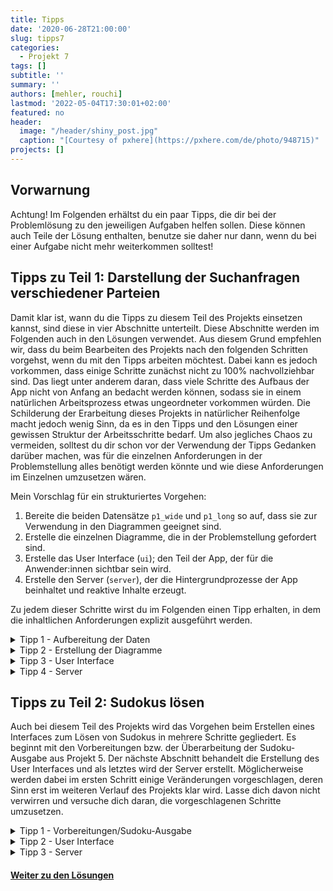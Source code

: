 ---
title: Tipps
date: '2020-06-28T21:00:00'
slug: tipps7
categories:
  - Projekt 7
tags: []
subtitle: ''
summary: ''
authors: [mehler, rouchi]
lastmod: '2022-05-04T17:30:01+02:00'
featured: no
header:
  image: "/header/shiny_post.jpg"
  caption: "[Courtesy of pxhere](https://pxhere.com/de/photo/948715)"
projects: []
---

## Vorwarnung

Achtung! Im Folgenden erhältst du ein paar Tipps, die dir bei der Problemlösung zu den jeweiligen Aufgaben helfen sollen. Diese können auch Teile der Lösung enthalten, benutze sie daher nur dann, wenn du bei einer Aufgabe nicht mehr weiterkommen solltest!


## Tipps zu Teil 1: Darstellung der Suchanfragen verschiedener Parteien

Damit klar ist, wann du die Tipps zu diesem Teil des Projekts einsetzen kannst, sind diese in vier Abschnitte unterteilt. Diese Abschnitte werden im Folgenden auch in den Lösungen verwendet. Aus diesem Grund empfehlen wir, dass du beim Bearbeiten des Projekts nach den folgenden Schritten vorgehst, wenn du mit den Tipps arbeiten möchtest. Dabei kann es jedoch vorkommen, dass einige Schritte zunächst nicht zu 100% nachvollziehbar sind. Das liegt unter anderem daran, dass viele Schritte des Aufbaus der App nicht von Anfang an bedacht werden können, sodass sie in einem natürlichen Arbeitsprozess etwas ungeordneter vorkommen würden. Die Schilderung der Erarbeitung dieses Projekts in natürlicher Reihenfolge macht jedoch wenig Sinn, da es in den Tipps und den Lösungen einer gewissen Struktur der Arbeitsschritte bedarf. Um also jegliches Chaos zu vermeiden, solltest du dir schon vor der Verwendung der Tipps Gedanken darüber machen, was für die einzelnen Anforderungen in der Problemstellung alles benötigt werden könnte und wie diese Anforderungen im Einzelnen umzusetzen wären.

Mein Vorschlag für ein strukturiertes Vorgehen:

1. Bereite die beiden Datensätze `p1_wide` und `p1_long` so auf, dass sie zur Verwendung in den Diagrammen geeignet sind.
2. Erstelle die einzelnen Diagramme, die in der Problemstellung gefordert sind.
3. Erstelle das User Interface (`ui`); den Teil der App, der für die Anwender:innen sichtbar sein wird.
4. Erstelle den Server (`server`), der die Hintergrundprozesse der App beinhaltet und reaktive Inhalte erzeugt.

Zu jedem dieser Schritte wirst du im Folgenden einen Tipp erhalten, in dem die inhaltlichen Anforderungen explizit ausgeführt werden. 


<details><summary>Tipp 1 - Aufbereitung der Daten</summary>

Sobald man die beiden Datensätze `p1_wide` und `p1_long` heruntergeladen hat, sollte man sich deren Aufbau anschauen. Der relevanteste Unterschied beider Datensätze besteht darin, dass die Prozentangaben der einzelnen Parteien bei `p1_long` in einer Spalte vorliegen, während bei `p1_wide` für jede Partei eine eigene Spalte vorliegt. Dadurch ergibt sich eine nötige Erweiterung des Datensatzes für die Erstellung der Diagramme: Bei `p1_long` musst du eine neue Variable mit den kumulierten Prozentangaben für die einzelnen Parteien erstellen. Dafür kannst du dir mal die `tapply`-Funktion anschauen.

Die zweite Problematik wurde bereits in Projekt 1 angesprochen und wird durch die Überprüfung der Struktur der Datumsvariablen in beiden Datensätzen deutlich: `R` erkennt die Datumsangaben nicht als solche an. Um das zu erreichen, muss man jeweils eine neue Datumsvariable erstellen, in der das Datum von der Klasse `factor` in die Klasse `POSIXct` umgewandelt wird. Da es in diesem Projekt schwerpunktmäßig nicht um die Arbeit mit Datensätzen geht, kannst du diese Umwandlungen aus den [Lösungen von Projekt 1](/post/loesungen1) übernehmen. 
</details>


<details><summary>Tipp 2 - Erstellung der Diagramme</summary>

Auch bei der Erstellung der Diagramme kannst du große Teile aus Projekt 1 übernehmen. Die Diagramme 1 und 2 können beinahe unverändert aus den [Lösungen von Projekt 1](/post/loesungen1) übernommen werden. Nur die Diagramme 3 und 4 (das Balkendiagramm und das Kuchendiagramm) musst du neu erstellen. Verwende dafür der Einfachheit halber den Datensatz `p1_wide` in Verbindung mit `ggplot2`. Falls du damit nicht zurechtkommen solltest, kannst du auch mit den beiden Funktionen `barplot` und `pie` arbeiten; diese weisen jedoch gewisse Nachteile auf. 
</details>


<details><summary>Tipp 3 - User Interface</summary>

Überlege dir, welche Input-Fenster für die App benötigt werden. Zur Hilfe kannst du hier eine kleine Übersicht der Input-Funktionen sehen:
[![](/post/2020-07-21-uebersicht7_files/shiny-Befehle-Inputs.png)](https://shiny.rstudio.com/tutorial/)

In jedem Fall benötigst du Inputs für einfachen Text, eine Datumsspanne, Checkboxen und einen Button.
Ein weiterer wichtiger Punkt für das User Interface ist die sogenannte `navbarPage`. Innerhalb dieser Funktion bestimmst du mit einzelnen `tabsetPanel`-Befehlen die Inhalte der verschiedenen Unterseiten. Schau dir dafür einfach die Hilfefunktion in `R` an oder suche im Internet nach weiterer Hilfe.

*Zusatz*: Sofern du alle Bestandteile im Einzelnen erstellen konntest, besteht nun die Frage, wie diese möglichst ästhetisch angeordnet und formatiert werden können. Da `shiny` auf Basis von HTML funktioniert, können dir hier auch Kenntnisse von CSS (*Cascading Style Sheets* - " gestufte Gestaltungsbögen") weiterhelfen. Schau dir dafür gerne auch Tutorials zu CSS an oder suche explizit nach der Umsetzung bestimmter Gestaltungsideen.
An einigen Stellen im User Interface kannst du verschiedenste Gestaltungsvorschriften einsetzen, deren Gültigkeit vom gesamten Dokument bis auf die kleinste Einheit reichen kann. Derart lassen sich verschieden spezifische Optimierungen ästhetischer Natur überall im `R`-Skript vornehmen. Im Folgenden siehst du zwei beispielhafte Befehle:

```{r, eval = FALSE}
##Beispiel 1 - Stellung im Skript relevant
style = "background: #337ab7; color: white;" #bestimmt je nach Stellung im Skript Hintergrundfarbe und Schriftfarbe

##Beispiel 2 - Allgemeine Style-Vorschrift am Anfang des Dokuments
tags$head(
  tags$style(".navbar {background-color: #eded00;}", #bestimmt Hintergrundfarbe der "navbar"
             ".navbar-default .navbar-brand {color: black; background-color: #ffaa00}")) #bestimmt Hintergrundfarbe und Schriftfarbe des Navbar-Titels
```

</details>


<details><summary>Tipp 4 - Server</summary>
Beim Server geht es darum, die Outputs der App zu erstellen und dabei die Inputs mit einzubeziehen. Die bereits erstellten Diagramme musst du dafür zunächst in eine `render`-Funktion einfügen und dann anhand der zuvor definierten Bezeichnungen im User Interface den richtigen Outputs zuweisen. Eine kurze Erklärung dazu erhältst du [hier](https://shiny.rstudio.com/tutorial/written-tutorial/lesson4/).
Für das Einbeziehen der Inputs in die Diagramme benötigst du Wissen darüber, wie die eingegebenen Daten in den Input-Variablen vorliegen (abrufen kannst du die Inputs über `input$inputId`). Der Titel wird als normaler Text vorliegen, weshalb man `input$Titel` einfach an die Stelle des Titels setzen kann. Der Input der Datumsspanne wird aus zwei Daten im Format "yyyy-mm-dd" bestehen (`input$Datum[1]` und `input$Datum[2]`). Damit `R` diese auch als Datum erkennen kann, müssen diese in das `POSIXct`-Format umgewandelt werden (das geht einfach mit `asPOSIXct`). Dann kann man mit zwei einfachen größer (>)/kleiner (<) Bedingungen die erwünschte Datumsspanne aus dem Datensatz herausfiltern. Hierfür braucht man die `reactiveValues`-Funktion zum Erstellen eines reaktiven Datensatzes (als Ausgangspunkt für Veränderungen anhand des Inputs und als Default-Datensatz zur Erstellung der Diagramme beim Öffnen der App) und die `observeEvent`-Funktion, damit die Aktualisierung des verwendeten Datensatzes erst nach dem Betätigen des Action-Buttons geschieht. Ist diese Veränderung vorgenommen, muss man auch den in den Diagrammen verwendeten Datensatz verändern (dort muss der reaktive Datensatz eingesetzt werden). Denk dabei daran, dass in den Diagrammen mit zwei Datensätzen gearbeitet wird, weshalb du zwei reaktive Datensätze erstellen musst. Als letztes musst du noch den Input der zu verwendenden Parteien in die Veränderung der reaktiven Datensätze (innerhab der `observeEvent`-Funktion) einbeziehen. Innerhalb von `input$Parteien` liegen die ausgewählten Parteien als Faktoren vor (z.B. `CDU`), weshalb du mithilfe einer `is.element`-Bedingung die ausgewählten Parteien aus dem Ursprungsdatensatz herausfiltern kannst.

*Zusatz*: Nach der Einbindung dieser Befehle in den Server ist die App fertig und kann mit `shinyApp(ui, server)` ausgeführt werden. Doch damit diese App auch formal bereit zum Hochladen wäre, muss man alle anderen ausgeführten Befehle ab dem Download der beiden Datensätze `p1_long` und `p1_wide` in die `server`-Funktion einbeziehen. Das führt dazu, dass beim Ausführen der App alle Veränderungen an den Datensätzen automatisch ein Mal ausgeführt werden. Man könnte denken, dass dies zu Problemen führen könnte, da diese Befehle keine reaktiven Inputs beinhalten. Doch da im `server` nur jene Befehle wiederholt ausgeführt werden, die auf Veränderungen in den Inputs reagieren, bedeutet das im Umkehrschluss, dass die Veränderungen in den Datensätzen `p1_long` und `p1_wide` direkt beim Start der App vorgenommen und nicht wiederholt werden.
</details>


## Tipps zu Teil 2: Sudokus lösen

Auch bei diesem Teil des Projekts wird das Vorgehen beim Erstellen eines Interfaces zum Lösen von Sudokus  in mehrere Schritte gegliedert. Es beginnt mit den Vorbereitungen bzw. der Überarbeitung der Sudoku-Ausgabe aus Projekt 5. Der nächste Abschnitt behandelt die Erstellung des User Interfaces und als letztes wird der Server erstellt. Möglicherweise werden dabei im ersten Schritt einige Veränderungen vorgeschlagen, deren Sinn erst im weiteren Verlauf des Projekts klar wird. Lasse dich davon nicht verwirren und versuche dich daran, die vorgeschlagenen Schritte umzusetzen.


<details><summary>Tipp 1 - Vorbereitungen/Sudoku-Ausgabe</summary>

Der erste Tipp behandelt einige notwendige sowie auch optionale Vorbereitungen. Dabei geht es in erster Linie um die Anpassung der Sudoku-Ausgabe für die App. Wenn man die [Abbildung aus Projekt 5](/post/loesungen5) übernimmt, hat man ein Sudoku-Gitter mit farbig hinterlegten Zahlen und der Überschrift "Sudoku". Als Abbildung allein ergibt das vielleicht Sinn, doch für die App sollten einige Veränderungen daran vorgenommen werden:

1. Die Beschriftung der Achsen sollte wieder hinzugefügt werden.
2. Die Legende auf der rechte Seite sollte entfernt werden.
3. Das Sudoku benötigt keinen Titel (dieser sitzt in der App an einer anderen Stelle).
4. Die Abstände des Sudokus zu den Rändern der Abbildung können mit dem `mar`-Argument in der `par`-Funktion angepasst werden.
5. Die Größe der Zahlen in den Feldern kann vergrößert werden.
</details>

 
<details><summary>Tipp 2 - User Interface</summary>

Dieser Tipp beschäftigt sich mit der Frage "Wie soll die App aufgebaut sein und welche Bestandteile soll diese implizieren?". Im User Interface muss entschieden werden, mit welchen Inputs das Einsetzen von Zahlen und das Hochladen eines eigenen Sudokus umgesetzt werden sollen. Das Einsetzen von Zahlen gestaltet sich nicht so einfach wie in der analogen Form, bei der man "einfach" eine Zahl in ein Kästchen schreibt. In einer digitalen Form muss angegeben werden, an welcher Position die ausgewählte Zahl eingesetzt werden soll. Aus diesem Grund braucht man hier neben einem Zahlen-Input zwei weitere Zahlen-Inputs für Zeilen und Spaltenangabe jeweils mit einem Wertebereich von 1 bis 9 sowie auch einen Action-Button für das tatsächliche Einsetzen der Zahl. Für das Hochladen eines eigenen Sudokus braucht man darüber hinaus einen Input für Dateien. Damit es dabei zu keinen Problemen kommt, kann man hier auch einen weiteren Action-Button einbauen, der später steuert, ob und wann genau die hochgeladene Datei als Quelle für die Abbildung übernommen werden soll.

Als zweiter Punkt geht es im User Interface darum, die benötigten Inputs ansehnlich anzuordnen, sodass auch eine optisch ansprechende App entsteht. Dafür benutzen wir in diesem Fall das übergeordnete Layout `pageWithSidebar`, das aus `sidebarPanel` und `mainPanel` (+ optional einem `titlePanel`) besteht. Darüber hinaus kann die App auch durch weitere Style-Vorgaben verschönert werden, die man mithilfe der Formatierungssprache [CSS](https://wiki.selfhtml.org/wiki/CSS) in `R` einbinden kann. Beispiele dafür siehst du hier:

```{r, eval = FALSE}
##Beispiel 1 - Stellung im Skript relevant
style = "background: #337ab7; color: white;" #bestimmt je nach Stellung im Skript Hintergrundfarbe und Schriftfarbe

##Beispiel 2 - Allgemeine Style-Vorschrift am Anfang des Dokuments
tags$head(
  tags$style(".navbar {background-color: #eded00;}", #bestimmt Hintergrundfarbe der "navbar"
             ".navbar-default .navbar-brand {color: black; background-color: #ffaa00}")) #bestimmt Hintergrundfarbe und Schriftfarbe des Navbar-Titels
```

</details>


<details><summary>Tipp 3 - Server</summary>

#### **Schritt 1**: Allgemeine Funktionalität
Zunächst braucht man ein Beispiel-Sudoku, das abgebildet wird, wenn die App geöffnet wird und noch kein eigenes Sudoku geladen wurde. Anhand von diesem Sudoku können wir auch die Funktionalität des Einsetzens der Zahlen überprüfen und die Funktion einfügen, die bestimmt, dass vorgegebene Zahlen nicht verändert werden können. Dafür muss man den Datensatz (also das Sudoku) laden und als reaktiven Datensatz abspeichern, indem man die `reactiveValues`-Funktion verwendet. Nun liegt das Sudoku im ursprünglichen Objekt (z.B. `BeispielSudoku`) und im reaktiven Objekt (z.B. `rv$data`) vor, anhand dessen nun die Abbildung erstellt werden soll.

Da erst auf Knopfdruck eine Zahl an die gewählte Position gesetzt werden soll, nutzt man nun eine `observeEvent`-Funktion, um das reaktive Objekt (z.B. `rv$data`) und die einzusetzende Zahl an der gewählten Position zu erweitern. Diese Zahl soll jedoch nur dann an der gewählten Position eingesetzt werden können, wenn an der gewählten Position im Ausgangssudoku (z.B. `BeispielSudoku`) keine vorgegebene Zahl steht. Das kann man mithilfe einer `if`-Funktion implizieren, da über den gesamten Lösungsprozess hinweg das Ausgangssudoku (`BeispielSudoku`) nicht verändert wird und deshalb als Objekt für den Abgleich fungieren kann.

#### **Schritt 2**: Implikation der Upload-Funktion
Möchte man jedoch sein eigenes Sudoku in diesem Interface lösen, muss das Ganze erweitert werden. Unter anderem braucht man eine weitere `observeEvent`-Funktion, um das hochgeladene Sudoku in die Abbildung zu übertragen. Dafür muss man sich jedoch den Inhalt des dazugehörigen Inputs genauer anschauen. Wie die Input-Variable aufgebaut ist, kannst du [hier](https://shiny.rstudio.com/reference/shiny/latest/fileInput.html) nachschauen. Es zeigt sich, dass die Input-Variable unter `input$inputId$datapath` den Dateipfad des geladenen Sudokus abspeichert, mithilfe dessen man im Folgenden das Sudoku in die Sitzung laden kann (einfach `Sudoku <- readRDS(input$inputId$datapath)`). Ebenso wie beim Beispiel-Sudoku benötigt man dieses geladene Sudoku nun einmal als "festes" Objekt für den Abgleich mit dem Ausgangssudoku und einmal als reaktives Objekt (in `rv$data`) für die Erstellung der Abbildung. Nun muss man mit `if`-Funktionen festlegen, wie das Einsetzen von Zahlen erfolgen soll, wenn kein Sudoku hochgeladen wurde, und wie es ablaufen soll, wenn ein eigenes Sudoku hochgeladen wurde.

*Zusatz*: Zu diesem Zeitpunkt hat man eine funktionsfähige App zum Lösen von Sudokus erstellt. Doch um die App auch formell für den theoretischen Upload vorzubereiten, sollte man noch alle Vorbereitungen der Sudoku-Abbildung in die `server`-Funktion einfügen. Dadurch werden die Veränderungen automatisch einmal beim Start der App ausgeführt und für die gesamte Sitzung beibehalten. 
</details>

#### [Weiter zu den Lösungen](/post/loesungen7)
